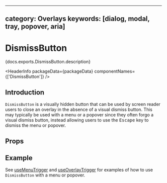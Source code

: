 <!-- Copyright 2020 Adobe. All rights reserved.
This file is licensed to you under the Apache License, Version 2.0 (the "License");
you may not use this file except in compliance with the License. You may obtain a copy
of the License at http://www.apache.org/licenses/LICENSE-2.0
Unless required by applicable law or agreed to in writing, software distributed under
the License is distributed on an "AS IS" BASIS, WITHOUT WARRANTIES OR REPRESENTATIONS
OF ANY KIND, either express or implied. See the License for the specific language
governing permissions and limitations under the License. -->



---
category: Overlays
keywords: [dialog, modal, tray, popover, aria]
---

# DismissButton

<p>{docs.exports.DismissButton.description}</p>

<HeaderInfo
  packageData={packageData}
  componentNames={['DismissButton']} />

## Introduction

`DismissButton` is a visually hidden button that can be used by screen reader users to close an overlay
in the absence of a visual dismiss button. This may typically be used with a menu or a popover since they often
forgo a visual dismiss button, instead allowing users to use the <kbd>Escape</kbd> key to dismiss the menu or popover.

## Props

<PropTable links={docs.links} component={docs.exports.DismissButton} />

## Example

See [useMenuTrigger](useMenuTrigger.html#example) and [useOverlayTrigger](useOverlayTrigger.html#example)
for examples of how to use `DismissButton` with a menu or popover.
